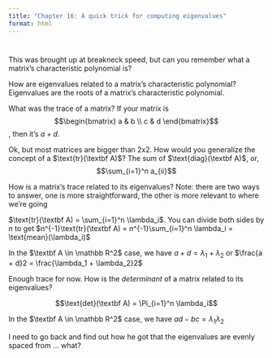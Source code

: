 ```yaml
---
title: "Chapter 16: A quick trick for computing eigenvalues"
format: html
---
```


#

This was brought up at breakneck speed, but can you remember what a matrix's characteristic polynomial is?

How are eigenvalues related to a matrix's characteristic polynomial?
Eigenvalues are the roots of a matrix's characteristic polynomial.

What was the trace of a matrix?
If your matrix is $$\begin{bmatrix} a & b \\ c & d \end{bmatrix}$$, then it's $a + d$.

Ok, but most matrices are bigger than 2x2. How would you generalize the concept of a $\text{tr}(\textbf A)$?
The sum of $\text{diag}(\textbf A)$, or, $$\sum_{i=1}^n a_{ii}$$

How is a matrix's trace related to its eigenvalues? Note: there are two ways to answer, one is more straightforward, the other is more relevant to where we're going

$\text{tr}(\textbf A) = \sum_{i=1}^n \lambda_i$. You can divide both sides by $n$ to get $n^{-1}\text{tr}(\textbf A) = n^{-1}\sum_{i=1}^n \lambda_i = \text{mean}(\lambda_i)$

In the $\textbf A \in \mathbb R^2$ case, we have $a + d = \lambda_1 + \lambda_2$ or $\frac{a + d}2 = \frac{\lambda_1 + \lambda_2}2$

Enough trace for now. How is the *determinant* of a matrix related to its eigenvalues?

$$\text{det}(\textbf A) = \Pi_{i=1}^n \lambda_i$$

In the $\textbf A \in \mathbb R^2$ case, we have $ad - bc = \lambda_1 \lambda_2$

I need to go back and find out how he got that the eigenvalues are evenly spaced from ... what?